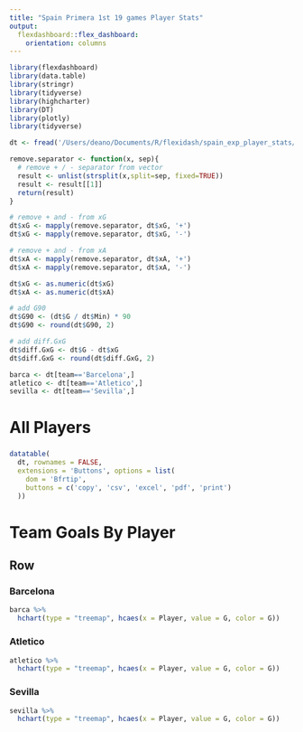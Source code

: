 ```yaml
---
title: "Spain Primera 1st 19 games Player Stats"
output: 
  flexdashboard::flex_dashboard:
    orientation: columns
---
```


```r
library(flexdashboard)
library(data.table)
library(stringr)
library(tidyverse)
library(highcharter)
library(DT)
library(plotly)
library(tidyverse)
```

```r
dt <- fread('/Users/deano/Documents/R/flexidash/spain_exp_player_stats/exp_player_stats_spain.csv', encoding = 'Latin-1')
```

```r
remove.separator <- function(x, sep){
  # remove + / - separator from vector
  result <- unlist(strsplit(x,split=sep, fixed=TRUE))
  result <- result[[1]]
  return(result)
}
```

```r
# remove + and - from xG
dt$xG <- mapply(remove.separator, dt$xG, '+')
dt$xG <- mapply(remove.separator, dt$xG, '-')

# remove + and - from xA
dt$xA <- mapply(remove.separator, dt$xA, '+')
dt$xA <- mapply(remove.separator, dt$xA, '-')

dt$xG <- as.numeric(dt$xG)
dt$xA <- as.numeric(dt$xA)

# add G90
dt$G90 <- (dt$G / dt$Min) * 90
dt$G90 <- round(dt$G90, 2)

# add diff.GxG
dt$diff.GxG <- dt$G - dt$xG
dt$diff.GxG <- round(dt$diff.GxG, 2)
```

```r
barca <- dt[team=='Barcelona',]
atletico <- dt[team=='Atletico',]
sevilla <- dt[team=='Sevilla',]
```


All Players
=====================================


### 

```r
datatable(
  dt, rownames = FALSE,
  extensions = 'Buttons', options = list(
    dom = 'Bfrtip',
    buttons = c('copy', 'csv', 'excel', 'pdf', 'print')
  ))
```


Team Goals By Player
=====================================

Row {.tabset .tabset-fade}
-------------------------------------
   
### Barcelona

```r
barca %>%
  hchart(type = "treemap", hcaes(x = Player, value = G, color = G)) 
```   
 
### Atletico
    
```r
atletico %>%
  hchart(type = "treemap", hcaes(x = Player, value = G, color = G)) 
```

### Sevilla
    
```r
sevilla %>%
  hchart(type = "treemap", hcaes(x = Player, value = G, color = G)) 
```